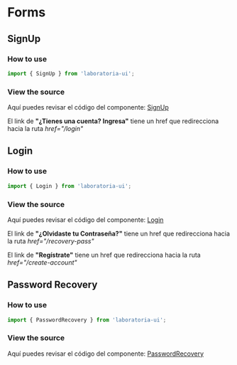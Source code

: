 

<Meta title="Components/Forms" />

# Forms

## SignUp

### How to use

```js
import { SignUp } from 'laboratoria-ui';
```

<Canvas>
  <Story name="SignUp">
    <SignUp autocompleteProps={{ loadOptions, placeholder: 'City' }} />
  </Story>
</Canvas>

### View the source

Aquí puedes revisar el código del componente: [SignUp](https://github.com/Laboratoria/ui/blob/master/src/components/SignUp/index.jsx)

El link de **"¿Tienes una cuenta? Ingresa"** tiene un href que redirecciona hacia la ruta *href="/login"*

## Login

### How to use

```js
import { Login } from 'laboratoria-ui';
```

<Canvas>
  <Story name="Login">
    <Login />
  </Story>
</Canvas>

### View the source

Aquí puedes revisar el código del componente: [Login](https://github.com/Laboratoria/ui/blob/master/src/components/Login/index.jsx)

El link de **"¿Olvidaste tu Contraseña?"** tiene un href que redirecciona hacia la ruta *href="/recovery-pass"*

El link de **"Regístrate"** tiene un href que redirecciona hacia la ruta *href="/create-account"*

## Password Recovery

### How to use

```js
import { PasswordRecovery } from 'laboratoria-ui';
```

<Canvas>
  <Story name="Password Recovery">
    <PasswordRecovery />
  </Story>
</Canvas>

### View the source

Aquí puedes revisar el código del componente: [PasswordRecovery](https://github.com/Laboratoria/ui/blob/master/src/components/PasswordRecovery/index.jsx)
